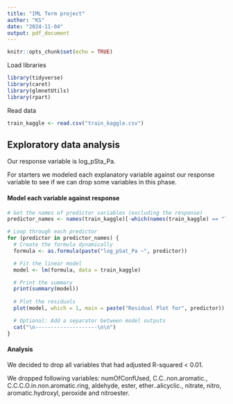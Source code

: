---
title: "IML Term project"
author: "KS"
date: "2024-11-04"
output: pdf_document
---

```{r setup, include=FALSE}
knitr::opts_chunk$set(echo = TRUE)
```

Load libraries

```{r load libraries}
library(tidyverse)
library(caret)
library(glmnetUtils)
library(rpart)
```

Read data

```{r}
train_kaggle <- read.csv("train_kaggle.csv")
```

## Exploratory data analysis


Our response variable is log_pSta_Pa.

For starters we modeled each explanatory variable against our response variable to see if we can drop some variables in this phase.


#### Model each variable against response

```{r}
# Get the names of predictor variables (excluding the response)
predictor_names <- names(train_kaggle)[-which(names(train_kaggle) == "log_pSat_Pa")]

# Loop through each predictor
for (predictor in predictor_names) {
  # Create the formula dynamically
  formula <- as.formula(paste("log_pSat_Pa ~", predictor))

  # Fit the linear model
  model <- lm(formula, data = train_kaggle)

  # Print the summary
  print(summary(model))
  
  # Plot the residuals
  plot(model, which = 1, main = paste("Residual Plot for", predictor))  # Plot the residuals vs fitted values

  # Optional: Add a separator between model outputs
  cat("\n--------------------\n\n")
}
```

#### Analysis

We decided to drop all variables that had adjusted R-squared < 0.01.

We dropped following variables: numOfConfUsed, C.C..non.aromatic., C.C.C.O.in.non.aromatic.ring, aldehyde, ester, ether..alicyclic., nitrate, nitro, aromatic.hydroxyl, peroxide and nitroester.

